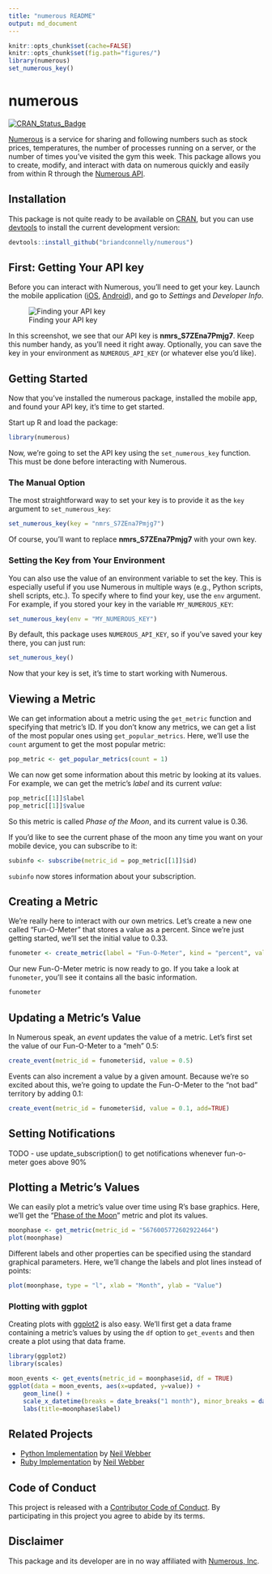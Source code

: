 ```yaml
---
title: "numerous README"
output: md_document
---
```


```r
knitr::opts_chunk$set(cache=FALSE)
knitr::opts_chunk$set(fig.path="figures/")
library(numerous)
set_numerous_key()
```

# numerous

[![CRAN_Status_Badge](http://www.r-pkg.org/badges/version/numerous)](http://cran.r-project.org/package=numerous)

[Numerous](http://numerousapp.com) is a service for sharing and following numbers such as stock prices, temperatures, the number of processes running on a server, or the number of times you've visited the gym this week.
This package allows you to create, modify, and interact with data on numerous quickly and easily from within R through the [Numerous API](https://developer.numerousapp.com).


## Installation

This package is not quite ready to be available on [CRAN](http://cran.r-project.org), but you can use [devtools](http://cran.r-project.org/web/packages/devtools/index.html) to install the current development version:

```r
devtools::install_github("briandconnelly/numerous")
```


## First: Getting Your API key

Before you can interact with Numerous, you'll need to get your key.
Launch the mobile application ([iOS](https://itunes.apple.com/us/app/numerous-lifes-most-important/id797642904?mt=8), [Android](https://play.google.com/store/apps/details?id=com.numerousapp)), and go to *Settings* and *Developer Info*.

![Finding your API key](https://raw.githubusercontent.com/briandconnelly/numerous/master/figures/screenshot_apikey.png)

In this screenshot, we see that our API key is **nmrs_S7ZEna7Pmjg7**.
Keep this number handy, as you'll need it right away.
Optionally, you can save the key in your environment as `NUMEROUS_API_KEY` (or whatever else you'd like).


## Getting Started

Now that you've installed the numerous package, installed the mobile app, and found your API key, it's time to get started.

Start up R and load the package:

```r
library(numerous)
```

Now, we're going to set the API key using the `set_numerous_key` function.
This must be done before interacting with Numerous.


### The Manual Option

The most straightforward way to set your key is to provide it as the `key` argument to `set_numerous_key`:

```r
set_numerous_key(key = "nmrs_S7ZEna7Pmjg7")
```

Of course, you'll want to replace **nmrs_S7ZEna7Pmjg7** with your own key.


### Setting the Key from Your Environment

You can also use the value of an environment variable to set the key.
This is especially useful if you use Numerous in multiple ways (e.g., Python scripts, shell scripts, etc.).
To specify where to find your key, use the `env` argument.
For example, if you stored your key in the variable `MY_NUMEROUS_KEY`:

```r
set_numerous_key(env = "MY_NUMEROUS_KEY")
```

By default, this package uses `NUMEROUS_API_KEY`, so if you've saved your key there, you can just run:

```r
set_numerous_key()
```

Now that your key is set, it's time to start working with Numerous.


## Viewing a Metric

We can get information about a metric using the `get_metric` function and specifying that
metric's ID. If you don't know any metrics, we can get a list of the most popular ones
using `get_popular_metrics`. Here, we'll use the `count` argument to get the most popular metric:

```r
pop_metric <- get_popular_metrics(count = 1)
```

We can now get some information about this metric by looking at its values. For example,
we can get the metric's *label* and its current *value*:

```r
pop_metric[[1]]$label
pop_metric[[1]]$value
```

So this metric is called *Phase of the Moon*, and its current value is 0.36.

If you'd like to see the current phase of the moon any time you want on your mobile device, you can subscribe to it:

```r
subinfo <- subscribe(metric_id = pop_metric[[1]]$id)
```

`subinfo` now stores information about your subscription.


## Creating a Metric

We're really here to interact with our own metrics. Let's create a new one
called "Fun-O-Meter" that stores a value as a percent. Since we're just getting
started, we'll set the initial value to 0.33.

```r
funometer <- create_metric(label = "Fun-O-Meter", kind = "percent", value = 0.33)
```

Our new Fun-O-Meter metric is now ready to go. If you take a look at `funometer`,
you'll see it contains all the basic information.

```r
funometer
```


## Updating a Metric's Value

In Numerous speak, an *event* updates the value of a metric. Let's first set the
value of our Fun-O-Meter to a "meh" 0.5:

```r
create_event(metric_id = funometer$id, value = 0.5)
```

Events can also increment a value by a given amount. Because we're so excited about
this, we're going to update the Fun-O-Meter to the "not bad" territory by adding
0.1:

```r
create_event(metric_id = funometer$id, value = 0.1, add=TRUE)
```


## Setting Notifications

TODO - use update_subscription() to get notifications whenever fun-o-meter goes above 90%


## Plotting a Metric's Values

We can easily plot a metric's value over time using R's base graphics. Here,
we'll get the "[Phase of the Moon](http://n.numerousapp.com/m/174g84eoxlja8)" metric and plot its values.

```r
moonphase <- get_metric(metric_id = "5676005772602922464")
plot(moonphase)
```

Different labels and other properties can be specified using the
standard graphical parameters. Here, we'll change the labels and plot lines 
instead of points:

```r
plot(moonphase, type = "l", xlab = "Month", ylab = "Value")
```


### Plotting with ggplot

Creating plots with [ggplot2](http://cran.r-project.org/web/packages/ggplot2/index.html) is also
easy. We'll first get a data frame containing a metric's values by using the `df`
option to `get_events` and then create a plot using that data frame.

```r
library(ggplot2)
library(scales)

moon_events <- get_events(metric_id = moonphase$id, df = TRUE)
ggplot(data = moon_events, aes(x=updated, y=value)) +
    geom_line() +
    scale_x_datetime(breaks = date_breaks("1 month"), minor_breaks = date_breaks("1 week")) +
    labs(title=moonphase$label)
```


## Related Projects

- [Python Implementation](https://github.com/outofmbufs/Nappy) by [Neil Webber](http://www.neilwebber.com/)
- [Ruby Implementation](https://github.com/outofmbufs/numeruby) by [Neil Webber](http://www.neilwebber.com/)


## Code of Conduct

This project is released with a [Contributor Code of Conduct](CONDUCT.md). By participating in this project you agree to abide by its terms.


## Disclaimer

This package and its developer are in no way affiliated with [Numerous, Inc](http://numerousapp.com).
